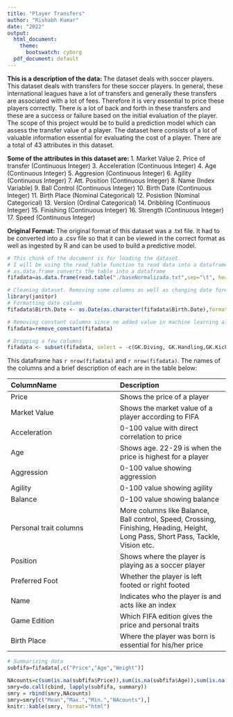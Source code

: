 ```yaml
---
title: "Player Transfers"
author: "Rishabh Kumar"
date: "2022"
output:
  html_document:
    theme:
      bootswatch: cyborg
  pdf_document: default
---
```


**This is a description of the data: **
The dataset deals with soccer players. This dataset deals with transfers for these soccer players. In general, these international leagues have a lot of transfers and generally these transfers are associated with a lot of fees. Therefore it is very essential to price these players correctly. There is a lot of back and forth in these transfers and these are a success or failure based on the initial evaluation of the player. The scope of this project would be to build a prediction model which can assess the transfer value of a player.
The dataset here consists of a lot of valuable information essential for evaluating the cost of a player. There are a total of 43 attributes in this dataset.

**Some of the attributes in this dataset are: **
1. Market Value
2. Price of transfer (Continuous Integer)
3. Acceleration (Continuous Integer)
4. Age (Continuous Integer)
5. Aggresion (Continuous Integer)
6. Agility (Continuous Integer)
7. Att. Position (Continuous Integer)
8. Name (Index Variable)
9. Ball Control (Continuous Integer)
10. Birth Date (Continuous Integer)
11. Birth Place (Nominal Categorical)
12. Posistion (Nominal Categorical)
13. Version (Ordinal Categorical)
14. Dribbling (Continuous Integer)
15. Finishing (Continuous Integer)
16. Strength (Continuous Integer)
17. Speed (Continuous Integer)

**Original Format: **
The original format of this dataset was a .txt file. It had to be converted into a .csv file so that it can be viewed in the correct format as well as ingested by R and can be used to build a predictive model.

```r
# This chunk of the document is for loading the dataset. 
# I will be using the read_table function to read data into a dataframe
# as.data.frame converts the table into a dataframe
fifadata=as.data.frame(read.table("./baseNormalizada.txt",sep="\t", header=TRUE))
```

```r
# Cleaning dataset. Removing some columns as well as changing date format columns
library(janitor)
# Formatting date column
fifadata$Birth.Date <- as.Date(as.character(fifadata$Birth.Date),format = "%d/%m/%y")

# Removing constant columns since no added value in machine learning algorithms
fifadata=remove_constant(fifadata)

# Dropping a few columns
fifadata <- subset(fifadata, select = -c(GK.Diving, GK.Handling,GK.Kicking,GK.Positioning))
```



This dataframe has `r nrow(fifadata)` and `r nrow(fifadata)`. The names of the columns and a brief description of each are in the table below:

| ColumnName | Description |
| :---------- | :---------- |
| Price | Shows the price of a player |
| Market Value | Shows the market value of a player according to FIFA |
| Acceleration | 0-100 value with direct correlation to price |
| Age | Shows age. 22-29 is when the price is highest for a player |
| Aggression | 0-100 value showing aggression |
| Agility | 0-100 value showing agility |
| Balance | 0-100 value showing balance |
| Personal trait columns | More columns like Balance, Ball control, Speed, Crossing, Finishing, Heading, Height, Long Pass, Short Pass, Tackle, Vision etc. |
| Position | Shows where the player is playing as a soccer player |
| Preferred Foot | Whether the player is left footed or right footed |
| Name | Indicates who the player is and acts like an index |
| Game Edition | Which FIFA edition gives the price and personal traits |
| Birth Place | Where the player was born is essential for his/her price |

```r
# Summarizing data
subfifa=fifadata[,c("Price","Age","Weight")]

NAcounts=c(sum(is.na(subfifa$Price)),sum(is.na(subfifa$Age)),sum(is.na(subfifa$Weight)))
smry=do.call(cbind, lapply(subfifa, summary))
smry = rbind(smry,NAcounts)
smry=smry[c("Mean","Max.","Min.","NAcounts"),]
knitr::kable(smry, format="html")
```

